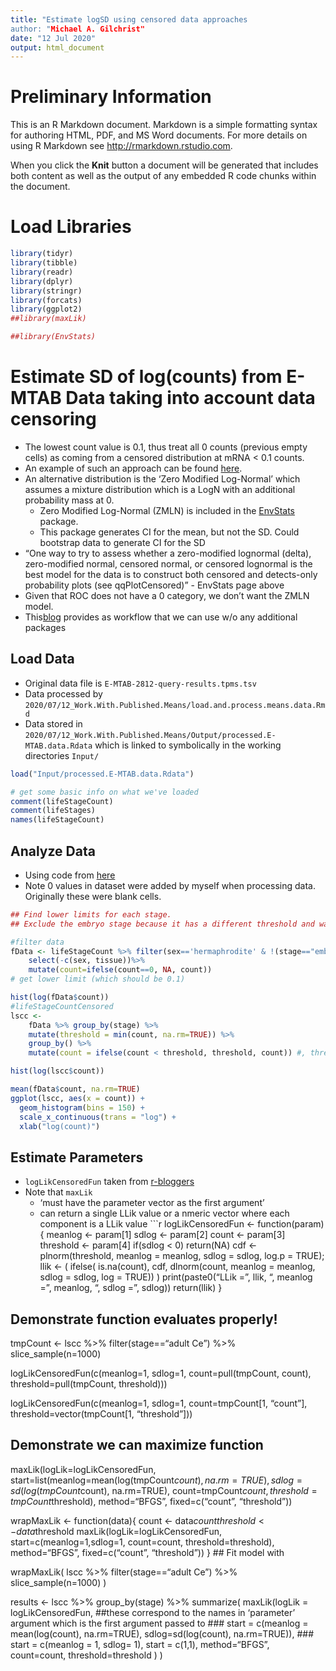 ```yaml
---
title: "Estimate logSD using censored data approaches
author: "Michael A. Gilchrist"
date: "12 Jul 2020"
output: html_document
---
```


# Preliminary Information
This is an R Markdown document. Markdown is a simple formatting syntax for authoring HTML, PDF, and MS Word documents. For more details on using R Markdown see <http://rmarkdown.rstudio.com>.

When you click the **Knit** button a document will be generated that includes both content as well as the output of any embedded R code chunks within the document. 


# Load Libraries
```r
library(tidyr)
library(tibble)
library(readr)
library(dplyr)
library(stringr)
library(forcats)
library(ggplot2)
##library(maxLik)

##library(EnvStats) 
```

# Estimate SD of log(counts) from E-MTAB Data taking into account data censoring 
- The lowest count value is 0.1, thus treat all 0 counts (previous empty cells) as coming from a censored distribution at mRNA < 0.1 counts.
- An example of such an approach can be found [here](https://www.r-bloggers.com/fitting-censored-log-normal-data-2/).
- An alternative distribution is the 'Zero Modified Log-Normal' which assumes a mixture distribution which is a LogN with an additional probability mass at 0.
	- Zero Modified Log-Normal (ZMLN)  is included in the [EnvStats](http://finzi.psych.upenn.edu/R/library/EnvStats/html/ZeroModifiedLognormal.html) package.
	- This package generates CI for the mean, but not the SD.
   Could bootstrap data to generate CI for the SD
- "One way to try to assess whether a zero-modified lognormal (delta), zero-modified normal, censored normal, or censored lognormal is the best model for the data is to construct both censored and detects-only probability plots (see qqPlotCensored)" - EnvStats page above
- Given that ROC does not have a 0 category, we don't want the ZMLN model.
- This[blog](https://www.r-bloggers.com/fitting-censored-log-normal-data-2/) provides as workflow that we can use w/o any additional packages

## Load Data
- Original data file is `E-MTAB-2812-query-results.tpms.tsv`
- Data processed by `2020/07/12_Work.With.Published.Means/load.and.process.means.data.Rmd`
- Data stored in `2020/07/12_Work.With.Published.Means/Output/processed.E-MTAB.data.Rdata` which is linked to symbolically in the working directories `Input/`

```r

load("Input/processed.E-MTAB.data.Rdata")

# get some basic info on what we've loaded
comment(lifeStageCount) 
comment(lifeStages)
names(lifeStageCount)
```


## Analyze Data
- Using code from [here](https://www.r-bloggers.com/fitting-censored-log-normal-data-2/)
- Note 0 values in dataset were added by myself when processing data. 
Originally these were blank cells.
```r

## Find lower limits for each stage.
## Exclude the embryo stage because it has a different threshold and was generated using a different pipeline (mine!)

#filter data
fData <- lifeStageCount %>% filter(sex=='hermaphrodite' & !(stage=="embryo Ce"))%>%
    select(-c(sex, tissue))%>%
    mutate(count=ifelse(count==0, NA, count))
# get lower limit (which should be 0.1)

hist(log(fData$count))
#lifeStageCountCensored
lscc <-
    fData %>% group_by(stage) %>%
    mutate(threshold = min(count, na.rm=TRUE)) %>%
    group_by() %>%
    mutate(count = ifelse(count < threshold, threshold, count)) #, threshold=NULL)

hist(log(lscc$count))

mean(fData$count, na.rm=TRUE)
ggplot(lscc, aes(x = count)) +
  geom_histogram(bins = 150) +
  scale_x_continuous(trans = "log") +
  xlab("log(count)")
```
## Estimate Parameters
- `logLikCensoredFun` taken from [r-bloggers](https://www.r-bloggers.com/fitting-censored-log-normal-data-2/)
- Note that `maxLik` 
	- 'must have the parameter vector as the first argument'
	- can return a single LLik value or a nmeric vector where each component is a LLik value
```r

logLikCensoredFun <- function(param){
    meanlog <- param[1]
    sdlog <- param[2]
    count <- param[3]
    threshold <- param[4]
   if(sdlog < 0) return(NA)
    cdf <-
        plnorm(threshold, meanlog = meanlog, sdlog = sdlog, log.p = TRUE); 
    llik <-
        (
            ifelse(
                is.na(count),
                cdf,
                dlnorm(count, meanlog = meanlog, sdlog = sdlog, log = TRUE))
        )
    print(paste0("LLik = ", llik, ", meanlog = ", meanlog, ", sdlog = ", sdlog))
    return(llik)
}



## Demonstrate function evaluates properly!
tmpCount  <- lscc %>% filter(stage=="adult Ce") %>% slice_sample(n=1000)

logLikCensoredFun(c(meanlog=1, sdlog=1, count=pull(tmpCount, count), threshold=pull(tmpCount, threshold)))

logLikCensoredFun(c(meanlog=1, sdlog=1, count=tmpCount[1, "count"], threshold=vector(tmpCount[1, "threshold"]))

## Demonstrate we can maximize function
maxLik(logLik=logLikCensoredFun, start=list(meanlog=mean(log(tmpCount$count), na.rm=TRUE),  sdlog=sd(log(tmpCount$count), na.rm=TRUE), count=tmpCount$count, threshold=tmpCount$threshold), method="BFGS", fixed=c("count", "threshold"))


wrapMaxLik <- function(data){
    count <- data$count
    threshold <- data$threshold
    maxLik(logLik=logLikCensoredFun, start=c(meanlog=1,sdlog=1, count=count, threshold=threshold), method="BFGS", fixed=c("count", "threshold"))
    }
## Fit model with 

wrapMaxLik(
    lscc %>% filter(stage=="adult Ce") %>% slice_sample(n=1000)
)



results <-
    lscc %>% group_by(stage) %>%
    summarize(
        maxLik(logLik = logLikCensoredFun,
        ##these correspond to the names in 'parameter' argument which is the first argument passed to 
###                     start = c(meanlog = mean(log(count), na.rm=TRUE),  sdlog=sd(log(count), na.rm=TRUE)),
###                     start = c(meanlog = 1,  sdlog= 1),
                     start = c(1,1),
                     method="BFGS",
                     count=count, threshold=threshold
    )
    )

